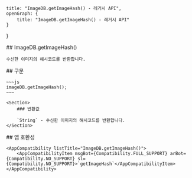 
    title: "ImageDB.getImageHash() - 레거시 API",
    openGraph: {
        title: "ImageDB.getImageHash() - 레거시 API"
    }
}

<Section>
    ## ImageDB.getImageHash()

    수신한 이미지의 해시코드를 반환합니다.
</Section>
<Section>
    ## 구문

    ~~~js
    imageDB.getImageHash();
    ~~~

    <Section>
        ### 반환값

        `String` - 수신한 이미지의 해시코드를 반환합니다.
    </Section>
</Section>
<Section>
    ## 앱 호환성

    <AppCompatibility listTitle="ImageDB.getImageHash()">
        <AppCompatibilityItem msgBot={Compatibility.FULL_SUPPORT} arBot={Compatibility.NO_SUPPORT} sl={Compatibility.NO_SUPPORT}>`getImageHash`</AppCompatibilityItem>
    </AppCompatibility>
</Section>
